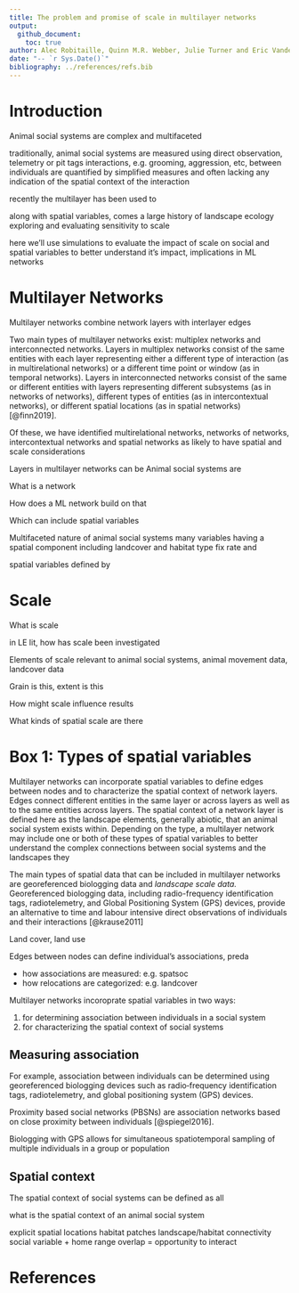 ```yaml
---
title: The problem and promise of scale in multilayer networks
output: 
  github_document:
    toc: true
author: Alec Robitaille, Quinn M.R. Webber, Julie Turner and Eric Vander Wal
date: "-- `r Sys.Date()`"
bibliography: ../references/refs.bib
---
```





# Introduction
Animal social systems are complex and multifaceted

traditionally, animal social systems are measured using direct observation, telemetry or pit tags
interactions, e.g. grooming, aggression, etc,  between individuals are quantified by simplified measures 
and often lacking any indication of the spatial context of the interaction

recently the multilayer has been used to 

along with spatial variables, comes a large history of landscape ecology exploring and evaluating sensitivity to scale


here we'll use simulations to evaluate the impact of scale on social and spatial variables 
to better understand it's impact, implications in ML networks





# Multilayer Networks
Multilayer networks combine network layers with interlayer edges

Two main types of multilayer networks exist: multiplex networks and interconnected networks. Layers in multiplex networks consist of the same entities with each layer representing either a different type of interaction (as in multirelational networks) or a different time point or window (as in temporal networks). Layers in interconnected networks consist of the same or different entities with layers representing different subsystems (as in networks of networks), different types of entities (as in intercontextual networks), or different spatial locations (as in spatial networks) [@finn2019]. 

Of these, we have identified multirelational networks, networks of networks, intercontextual networks and spatial networks as likely to have spatial and scale considerations


Layers in multilayer networks can be
Animal social systems are 

What is a network

How does a ML network build on that

Which can include spatial variables


Multifaceted nature of animal social systems 
many variables having a spatial component
including landcover and habitat type
fix rate and 

spatial variables defined by 





# Scale
What is scale

in LE lit, how has scale been investigated

Elements of scale relevant to animal social systems, animal movement data, landcover data

Grain is this, extent is this

How might scale influence results

What kinds of spatial scale are there




# Box 1: Types of spatial variables 
Multilayer networks can incorporate spatial variables to define edges between nodes and to characterize the spatial context of network layers. Edges connect different entities in the same layer or across layers as well as to the same entities across layers. The spatial context of a network layer is defined here as the landscape elements, generally abiotic, that an animal social system exists within. Depending on the type, a multilayer network may include one or both of these types of spatial variables to better understand the complex connections between social systems and the landscapes they 


The main types of spatial data that can be included in multilayer networks are georeferenced biologging data and *landscape scale data. * Georeferenced biologging data, including radio-frequency identification tags, radiotelemetry, and Global Positioning System (GPS) devices, provide an alternative to time and labour intensive direct observations of individuals and their interactions [@krause2011]

Land cover, land use 



Edges between nodes can define individual's associations, preda





* how associations are measured: e.g. spatsoc
* how relocations are categorized: e.g. landcover

Multilayer networks incoroprate spatial variables in two ways:

1. for determining association between individuals in a social system
1. for characterizing the spatial context of social systems


## Measuring association
For example, association between individuals can be determined using georeferenced biologging devices such as radio‐frequency identification tags, radiotelemetry, and global positioning system (GPS) devices. 

Proximity based social networks (PBSNs) are association networks based on close proximity between individuals [@spiegel2016]. 

Biologging with GPS allows for simultaneous spatiotemporal sampling of multiple individuals in a group or population 




## Spatial context
The spatial context of social systems can be defined as all

what is the spatial context of an animal social system

explicit spatial locations
habitat patches
landscape/habitat connectivity
social variable + home range overlap = opportunity to interact



# References

